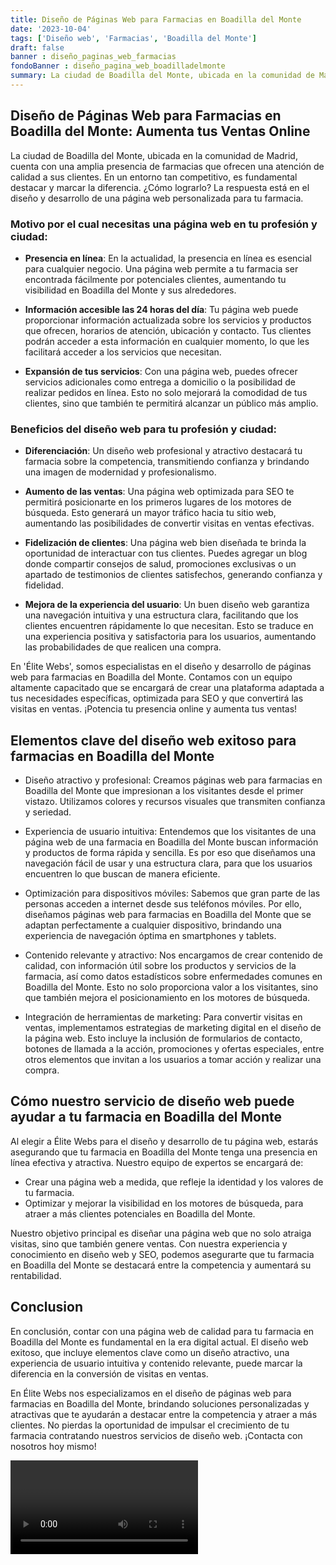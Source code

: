 ```yaml
---
title: Diseño de Páginas Web para Farmacias en Boadilla del Monte
date: '2023-10-04'
tags: ['Diseño web', 'Farmacias', 'Boadilla del Monte']
draft: false
banner : diseño_paginas_web_farmacias
fondoBanner : diseño_pagina_web_boadilladelmonte
summary: La ciudad de Boadilla del Monte, ubicada en la comunidad de Madrid, cuenta con una amplia presencia de farmacias que ofrecen una atención de calidad a sus clientes. En un entorno tan competitivo, es fundamental destacar y marcar la diferencia. ¿Cómo lograrlo? La respuesta está en el diseño y desarrollo de una página web personalizada para tu farmacia.
---
```


## Diseño de Páginas Web para Farmacias en Boadilla del Monte: Aumenta tus Ventas Online

La ciudad de Boadilla del Monte, ubicada en la comunidad de Madrid, cuenta con una amplia presencia de farmacias que ofrecen una atención de calidad a sus clientes. En un entorno tan competitivo, es fundamental destacar y marcar la diferencia. ¿Cómo lograrlo? La respuesta está en el diseño y desarrollo de una página web personalizada para tu farmacia.

### Motivo por el cual necesitas una página web en tu profesión y ciudad:

* **Presencia en línea**: En la actualidad, la presencia en línea es esencial para cualquier negocio. Una página web permite a tu farmacia ser encontrada fácilmente por potenciales clientes, aumentando tu visibilidad en Boadilla del Monte y sus alrededores.

* **Información accesible las 24 horas del día**: Tu página web puede proporcionar información actualizada sobre los servicios y productos que ofrecen, horarios de atención, ubicación y contacto. Tus clientes podrán acceder a esta información en cualquier momento, lo que les facilitará acceder a los servicios que necesitan.

* **Expansión de tus servicios**: Con una página web, puedes ofrecer servicios adicionales como entrega a domicilio o la posibilidad de realizar pedidos en línea. Esto no solo mejorará la comodidad de tus clientes, sino que también te permitirá alcanzar un público más amplio.

### Beneficios del diseño web para tu profesión y ciudad:

* **Diferenciación**: Un diseño web profesional y atractivo destacará tu farmacia sobre la competencia, transmitiendo confianza y brindando una imagen de modernidad y profesionalismo.

* **Aumento de las ventas**: Una página web optimizada para SEO te permitirá posicionarte en los primeros lugares de los motores de búsqueda. Esto generará un mayor tráfico hacia tu sitio web, aumentando las posibilidades de convertir visitas en ventas efectivas.

* **Fidelización de clientes**: Una página web bien diseñada te brinda la oportunidad de interactuar con tus clientes. Puedes agregar un blog donde compartir consejos de salud, promociones exclusivas o un apartado de testimonios de clientes satisfechos, generando confianza y fidelidad.

* **Mejora de la experiencia del usuario**: Un buen diseño web garantiza una navegación intuitiva y una estructura clara, facilitando que los clientes encuentren rápidamente lo que necesitan. Esto se traduce en una experiencia positiva y satisfactoria para los usuarios, aumentando las probabilidades de que realicen una compra.

En 'Élite Webs', somos especialistas en el diseño y desarrollo de páginas web para farmacias en Boadilla del Monte. Contamos con un equipo altamente capacitado que se encargará de crear una plataforma adaptada a tus necesidades específicas, optimizada para SEO y que convertirá las visitas en ventas. ¡Potencia tu presencia online y aumenta tus ventas!

<GifSeo />

<Cta />

## Elementos clave del diseño web exitoso para farmacias en Boadilla del Monte

- Diseño atractivo y profesional: Creamos páginas web para farmacias en Boadilla del Monte que impresionan a los visitantes desde el primer vistazo. Utilizamos colores y recursos visuales que transmiten confianza y seriedad.

- Experiencia de usuario intuitiva: Entendemos que los visitantes de una página web de una farmacia en Boadilla del Monte buscan información y productos de forma rápida y sencilla. Es por eso que diseñamos una navegación fácil de usar y una estructura clara, para que los usuarios encuentren lo que buscan de manera eficiente.

- Optimización para dispositivos móviles: Sabemos que gran parte de las personas acceden a internet desde sus teléfonos móviles. Por ello, diseñamos páginas web para farmacias en Boadilla del Monte que se adaptan perfectamente a cualquier dispositivo, brindando una experiencia de navegación óptima en smartphones y tablets.

- Contenido relevante y atractivo: Nos encargamos de crear contenido de calidad, con información útil sobre los productos y servicios de la farmacia, así como datos estadísticos sobre enfermedades comunes en Boadilla del Monte. Esto no solo proporciona valor a los visitantes, sino que también mejora el posicionamiento en los motores de búsqueda.

- Integración de herramientas de marketing: Para convertir visitas en ventas, implementamos estrategias de marketing digital en el diseño de la página web. Esto incluye la inclusión de formularios de contacto, botones de llamada a la acción, promociones y ofertas especiales, entre otros elementos que invitan a los usuarios a tomar acción y realizar una compra.

## Cómo nuestro servicio de diseño web puede ayudar a tu farmacia en Boadilla del Monte

Al elegir a Élite Webs para el diseño y desarrollo de tu página web, estarás asegurando que tu farmacia en Boadilla del Monte tenga una presencia en línea efectiva y atractiva. Nuestro equipo de expertos se encargará de:

- Crear una página web a medida, que refleje la identidad y los valores de tu farmacia.
- Optimizar y mejorar la visibilidad en los motores de búsqueda, para atraer a más clientes potenciales en Boadilla del Monte.

Nuestro objetivo principal es diseñar una página web que no solo atraiga visitas, sino que también genere ventas. Con nuestra experiencia y conocimiento en diseño web y SEO, podemos asegurarte que tu farmacia en Boadilla del Monte se destacará entre la competencia y aumentará su rentabilidad.

## Conclusion

En conclusión, contar con una página web de calidad para tu farmacia en Boadilla del Monte es fundamental en la era digital actual. El diseño web exitoso, que incluye elementos clave como un diseño atractivo, una experiencia de usuario intuitiva y contenido relevante, puede marcar la diferencia en la conversión de visitas en ventas.

En Élite Webs nos especializamos en el diseño de páginas web para farmacias en Boadilla del Monte, brindando soluciones personalizadas y atractivas que te ayudarán a destacar entre la competencia y atraer a más clientes. No pierdas la oportunidad de impulsar el crecimiento de tu farmacia contratando nuestros servicios de diseño web. ¡Contacta con nosotros hoy mismo!

<Video />

<CtaBot job='Farmacias' city='Boadilla del Monte'/>

<Gmaps query='Boadilla del Monte+españa+maps' />